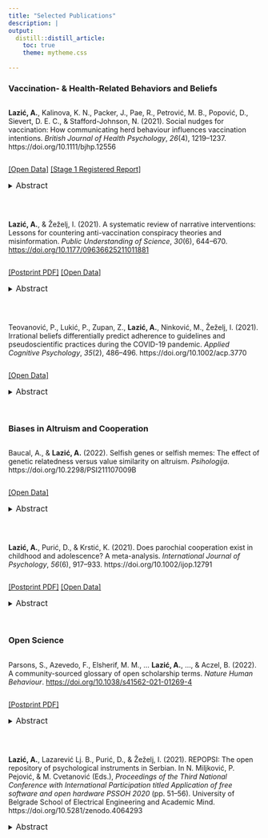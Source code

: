 ```yaml
---
title: "Selected Publications"
description: |
output: 
  distill::distill_article:
    toc: true
    theme: mytheme.css
   
---
```

<script type='text/javascript' src='https://d1bxh8uas1mnw7.cloudfront.net/assets/embed.js'></script>
<script async src="https://badge.dimensions.ai/badge.js" charset="utf-8"></script>


### Vaccination- & Health-Related Behaviors and Beliefs

<div style="display: flex">

**Lazić, A.**, Kalinova, K. N., Packer, J., Pae, R., Petrović, M. B., Popović, D., Sievert, D. E. C., & Stafford-Johnson, N. (2021). Social nudges for vaccination: How communicating herd behaviour influences vaccination intentions. *British Journal of Health Psychology*, *26*(4), 1219–1237. https://doi.org/10.1111/bjhp.12556


<div data-badge-popover="right" data-badge-type="donut" data-doi="doi.org/10.1111/bjhp.12556" data-condensed="true" data-hide-no-mentions="true" class="altmetric-embed"></div>

<span class="__dimensions_badge_embed__" data-doi="10.1111/bjhp.12556" data-hide-zero-citations="true" data-legend="hover-right" data-style="small_circle"></span><script async src="https://badge.dimensions.ai/badge.js" charset="utf-8"></script>

</div>

[[Open Data]](https://osf.io/zb7s3/)
[[Stage 1 Registered Report]](https://osf.io/jpku3) 

<details>
  <summary>
  <font size="3">Abstract</font>
  </summary>
  
<font size="3">Objectives: This Registered Report attempted to conceptually replicate the finding that communicating herd immunity increases vaccination intentions (Betsch, et al., 2017, *Nat. Hum. Behav.*, 0056). An additional objective was to explore the roles of descriptive social norms (vaccination behaviour of others) and the herd-immunity threshold (coverage needed to stop disease transmission). Design: An online experiment with a 2 (herd-immunity explanation: present vs. absent) × 3 (descriptive norm: high vs. low vs. absent) × 2 (herd-immunity threshold: present vs. absent) between-subjects fractional design. Methods: Sample consisted of 543 people (aged 18–64) residing in the United Kingdom. Participants first received an explanation of herd immunity emphasising social benefits (protecting others) in both textual and animated-infographic form. Next, they were faced with fictitious information about the disease, the vaccine, their country’s vaccination coverage (80% or 20%), and the herd-immunity threshold (90%). Vaccination intention was self-rated. Results: Compared to the control, communicating social benefits of herd immunity was effective in increasing vaccination intentions (*F*(1,541) = 6.97, *p* = .009, Partial Eta-Squared = 0.013). Conclusion: Communicating the descriptive norm or the herd-immunity threshold alongside the herd-immunity explanation demonstrated no observable effect. Communicating social benefits of herd immunity increased self-reported vaccination intentions against a fictitious disease, replicating previous findings. Although this result is positive, the practical relevance may be limited. Further research into the effect of social nudges to motivate vaccination is required, particularly with respect to the recent pandemic context and varying levels of vaccine hesitancy.</font>
</details>

<br>

<div style="display: flex">

**Lazić, A.**, & Žeželj, I. (2021). A systematic review of narrative interventions: Lessons for countering anti-vaccination conspiracy theories and misinformation. *Public Understanding of Science*, *30*(6), 644–670. [https://doi.org/10.1177/09636625211011881](https://journals.sagepub.com/eprint/TMJJFRDISUCJPFQGPEW7/full)  


<div data-badge-popover="right" data-badge-type="donut" data-doi="doi.org/10.1177/09636625211011881" data-condensed="true" data-hide-no-mentions="true" class="altmetric-embed"></div>

<span class="__dimensions_badge_embed__" data-doi="10.1177/09636625211011881" data-hide-zero-citations="true" data-legend="hover-right" data-style="small_circle"></span><script async src="https://badge.dimensions.ai/badge.js" charset="utf-8"></script>

</div>

[[Postprint PDF]](https://psyarxiv.com/g5r8z/)
[[Open Data]](https://osf.io/4d5rp/) 

<details>
  <summary>
  <font size="3">Abstract</font>
  </summary>

<font size="3">Even if a small portion of the population refuses vaccination due to anti-vaccination conspiracy theories or misinformation, this poses a threat to public health. We argue that addressing conspiracy theories with only corrective information is not enough. Instead, considering that they are complex narratives embedded in personal and cultural worldviews, they should be encountered with counternarratives. To identify existing narrative interventions aimed at countering anti-vaccination conspiracy theories and, more generally, map prerequisites for a narrative intervention to be successful, we present a systematic review of experimental effects of exposure to pro-vaccine narratives on a range of vaccination outcomes, based on 17 studies and 97 comparisons. We did not find any narrative interventions aimed directly at conspiracy theories. However, the review allowed us to make evidence-based recommendations for future research and for public communicators. This might help pro-vaccine communication match anti-vaccine communication in its potential to spread and go viral.</font>
</details>

<br>

<div style="display: flex">

Teovanović, P., Lukić, P., Zupan, Z., **Lazić, A.**, Ninković, M., Žeželj, I. (2021). Irrational beliefs differentially predict adherence to guidelines and pseudoscientific practices during the COVID-19 pandemic. *Applied Cognitive Psychology*, *35*(2), 486–496. https://doi.org/10.1002/acp.3770

<div data-badge-popover="right" data-badge-type="donut" data-doi="doi.org/10.1002/acp.3770" data-condensed="true" data-hide-no-mentions="true" class="altmetric-embed"></div>

<span class="__dimensions_badge_embed__" data-doi="10.1002/acp.3770" data-hide-zero-citations="true" data-legend="hover-right" data-style="small_circle"></span><script async src="https://badge.dimensions.ai/badge.js" charset="utf-8"></script>

</div>

[[Open Data]](https://osf.io/9njp3/)

<details>
  <summary>
  <font size="3">Abstract</font>
  </summary>

<font size="3">In the coronavirus “infodemic,” people are exposed to official recommendations but also to potentially dangerous pseudoscientific advice claimed to protect against COVID-19. We examined whether irrational beliefs predict adherence to COVID-19 guidelines as well as susceptibility to such misinformation. Irrational beliefs were indexed by belief in COVID-19 conspiracy theories, COVID-19 knowledge overestimation, type I error cognitive biases, and cognitive intuition. Participants (*N* = 407) reported (1) how often they followed guidelines (e.g., handwashing, physical distancing), (2) how often they engaged in pseudoscientific practices (e.g., consuming garlic, colloidal silver), and (3) their intention to receive a COVID-19 vaccine. Conspiratorial beliefs predicted all three outcomes in line with our expectations. Cognitive intuition and knowledge overestimation predicted lesser adherence to guidelines, while cognitive biases predicted greater adherence, but also greater use of pseudoscientific practices. Our results suggest an important relation between irrational beliefs and health behaviors, with conspiracy theories being the most detrimental.</font>
</details>

<br>

### Biases in Altruism and Cooperation

<div style="display: flex">

Baucal, A., & **Lazić, A.** (2022). Selfish genes or selfish memes: The effect of genetic relatedness versus value similarity on altruism. *Psihologija*. https://doi.org/10.2298/PSI211107009B

<div data-badge-popover="right" data-badge-type="donut" data-doi="doi.org/10.2298/PSI211107009B" data-condensed="true" data-hide-no-mentions="true" data-hide-less-than="2" class="altmetric-embed"></div>

<span class="__dimensions_badge_embed__" data-doi="10.2298/PSI211107009B" data-hide-zero-citations="true" data-legend="hover-right" data-style="small_circle"></span><script async src="https://badge.dimensions.ai/badge.js" charset="utf-8"></script>

</div>

[[Open Data]](https://osf.io/a8vq2/)

<details>
  <summary>
  <font size="3">Abstract</font>
  </summary>

<font size="3">Two preregistered quasi-experiments disentangled the effects of selfish genes and selfish memes on participants’ self-reported willingness to help in hypothetical everyday-favor and life-or-death situations. Memes were operationalized as the perceived level of similarity in important attitudes and values between the person participating in the study and a selected target person, assessed and reported by the participant. In Study 1 (*N* = 761), altruism was highest for siblings, and then for cousins and nonkin; greater memetic similarity was also associated with greater altruism; and the interaction between the factors was not significant. In Study 2 (*N* = 841), conducted during the COVID-19 pandemic, altruism was highest for siblings, but the same for cousins and nonkin; the effect of memetic similarity was replicated; and the interaction term remained insignificant. Both studies controlled for a range of demographic and social relationship characteristics, suggesting a potentially relevant role of future contact probability and emotional closeness. We propose that, similarly to gene selfishness, meme selfishness can also bring about altruism: individuals would rather make a personal sacrifice to help memetically similar than dissimilar others because similar others have a higher chance of spreading the helper’s memes.</font>
</details>

<br>

<div style="display: flex">

**Lazić, A.**, Purić, D., & Krstić, K. (2021). Does parochial cooperation exist in childhood and adolescence? A meta-analysis. *International Journal of Psychology*, *56*(6), 917–933. https://doi.org/10.1002/ijop.12791

<div data-badge-popover="right" data-badge-type="donut" data-doi="doi.org/10.1002/ijop.12791" data-condensed="true" data-hide-no-mentions="true" data-hide-less-than="2" class="altmetric-embed"></div>

<span class="__dimensions_badge_embed__" data-doi="10.1002/ijop.12791" data-hide-zero-citations="true" data-legend="hover-right" data-style="small_circle"></span><script async src="https://badge.dimensions.ai/badge.js" charset="utf-8"></script>

</div>

[[Postprint PDF]](https://psyarxiv.com/uexmr) [[Open Data]](https://osf.io/f7uwz/)

<details>
  <summary>
  <font size="3">Abstract</font>
  </summary>
  
<font size="3">Although previous meta-analytic evidence supports the existence of parochialism in cooperation among adults, the extent to which children and adolescents are more willing to incur a personal cost to benefit ingroups, compared to outgroups, is not yet clear. We provide the first meta-analysis on the existence and magnitude of parochialism in cooperation among pre-adults. Based on 20 experimental economics studies (*k* = 69, *N* = 5268, age = 3–19, 12 countries, published 2008–2019), a multilevel meta-analytic model revealed a small overall effect size indicating that children and adolescents were more cooperative towards ingroups (*d* = 0.22, 95% CI [0.07, 0.38]). A series of single-moderator analyses tested for the following conditions: participant age and sex; game type ([mini-]dictator game, prisoner's dilemma, public goods dilemma, trust game, ultimatum game); outcome interdependence; membership manipulation (between- vs. within-subjects); group type (natural vs. experimental); reward type (monetary vs. non-monetary); and country of the participant. Parochial cooperation did not vary with participants' age. Parochialism was larger in non-interdependent (dictator-type) compared to interdependent (bargaining and social dilemma) games. There were no moderating effects of group type, membership manipulation or reward type. To provide more data on how parochialism develops, primary studies should report age ranges more precisely and use more restricted age groups.</font>
</details>

<br>

### Open Science

<div style="display: flex">

Parsons, S., Azevedo, F., Elsherif, M. M., ... **Lazić, A.**, ..., & Aczel, B. (2022). A community-sourced
glossary of open scholarship terms. *Nature Human Behaviour*. [https://doi.org/10.1038/s41562-021-01269-4](https://rdcu.be/cHsqM)

<div data-badge-popover="right" data-badge-type="donut" data-doi="doi.org/10.1038/s41562-021-01269-4" data-condensed="true" data-hide-no-mentions="true" data-hide-less-than="2" class="altmetric-embed"></div>

<span class="__dimensions_badge_embed__" data-doi="10.1038/s41562-021-01269-4" data-hide-zero-citations="true" data-legend="hover-right" data-style="small_circle"></span><script async src="https://badge.dimensions.ai/badge.js" charset="utf-8"></script>

</div>

[[Postprint PDF]](https://osf.io/preprints/metaarxiv/kdqcw)

<details>
  <summary>
  <font size="3">Abstract</font>
  </summary>

<font size="3">Open scholarship has transformed research, introducing a host of new terms in the lexicon of researchers. The Framework of Open and Reproducible Research Training (FORRT) community presents a crowdsourced glossary of open scholarship terms to facilitate education and effective communication between experts and newcomers.</font>
</details>

<br>

<div style="display: flex">

**Lazić, A.**, Lazarević Lj. B., Purić, D., & Žeželj, I. (2021). REPOPSI: The open repository of psychological instruments in Serbian. In N. Miljković, P. Pejović, & M. Cvetanović (Eds.), *Proceedings of the Third National Conference with International Participation titled Application of free software and open hardware PSSOH 2020* (pp. 51–56). University of Belgrade School of Electrical Engineering and Academic Mind. https://doi.org/10.5281/zenodo.4064293

<div data-badge-type="donut" data-doi="doi.org/10.5281/zenodo.4064293" data-condensed="true" data-hide-no-mentions="true" data-hide-less-than="2" class="altmetric-embed"></div>

<span class="__dimensions_badge_embed__" data-doi="10.5281/zenodo.4064293" data-hide-zero-citations="true" data-legend="hover-right" data-style="small_circle"></span><script async src="https://badge.dimensions.ai/badge.js" charset="utf-8"></script>

</div>

<details>
  <summary>
  <font size="3">Abstract</font>
  </summary>

<font size="3">The Repository of Psychological Instruments in Serbian (REPOPSI; https://osf.io/5zb8p/), run by the Laboratory for Research of Individual Differences at the University of Belgrade and hosted on the Open Science Framework, is an open-access repository of psychological instruments. REPOPSI is a collection of over 130 instruments (e.g., scales, tests) commonly used in social and behavioral science research. Documented are Serbian, English and multilingual instruments, which can be used free of charge for non-commercial purposes (e.g., academic research or education). We argue that REPOPSI enables scientists to increase the efficiency of their research and the visibility of their output. We analyze REPOPSI’s commitment to ensure that its (meta)data is findable, accessible, interoperable, and reusable (the FAIR Data Principles)and its trustworthiness with respect to transparency, responsibility, user focus, sustainability, and technology (the TRUST principles). Finally, we describe how the FAIR and the TRUST principles will support the process of continuous improvement of REPOPSI.</font>
</details>
